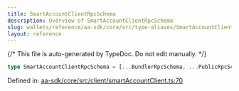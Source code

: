 ```yaml
---
title: SmartAccountClientRpcSchema
description: Overview of SmartAccountClientRpcSchema
slug: wallets/reference/aa-sdk/core/src/type-aliases/SmartAccountClientRpcSchema
layout: reference
---
```


{/* This file is auto-generated by TypeDoc. Do not edit manually. */}

```ts
type SmartAccountClientRpcSchema = [...BundlerRpcSchema, ...PublicRpcSchema];
```

Defined in: [aa-sdk/core/src/client/smartAccountClient.ts:70](https://github.com/alchemyplatform/aa-sdk/blob/9f926c402d1661309abbf8eae8431e52e8c5e53f/aa-sdk/core/src/client/smartAccountClient.ts#L70)
